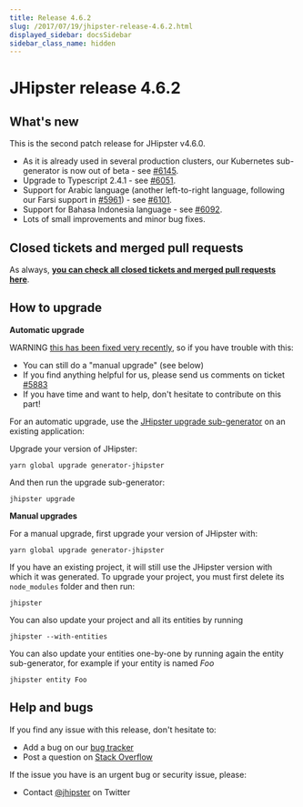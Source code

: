 ```yaml
---
title: Release 4.6.2
slug: /2017/07/19/jhipster-release-4.6.2.html
displayed_sidebar: docsSidebar
sidebar_class_name: hidden
---
```


JHipster release 4.6.2
==================

What's new
----------

This is the second patch release for JHipster v4.6.0.

- As it is already used in several production clusters, our Kubernetes sub-generator is now out of beta - see [#6145](https://github.com/jhipster/generator-jhipster/pull/6145).
- Upgrade to Typescript 2.4.1 - see [#6051](https://github.com/jhipster/generator-jhipster/issues/6051).
- Support for Arabic language (another left-to-right language, following our Farsi support in [#5961](https://github.com/jhipster/generator-jhipster/pull/5961)) - see [#6101](https://github.com/jhipster/generator-jhipster/pull/6101).
- Support for Bahasa Indonesia language - see [#6092](https://github.com/jhipster/generator-jhipster/pull/6092).
- Lots of small improvements and minor bug fixes.

Closed tickets and merged pull requests
------------
As always, __[you can check all closed tickets and merged pull requests here](https://github.com/jhipster/generator-jhipster/issues?q=milestone%3A4.6.2+is%3Aclosed)__.

How to upgrade
------------

**Automatic upgrade**

WARNING [this has been fixed very recently](https://github.com/jhipster/generator-jhipster/pull/5966), so if you have trouble with this:

- You can still do a "manual upgrade" (see below)
- If you find anything helpful for us, please send us comments on ticket [#5883](https://github.com/jhipster/generator-jhipster/issues/5883)
- If you have time and want to help, don't hesitate to contribute on this part!

For an automatic upgrade, use the [JHipster upgrade sub-generator](/upgrading-an-application/) on an existing application:

Upgrade your version of JHipster:

```
yarn global upgrade generator-jhipster
```

And then run the upgrade sub-generator:

```
jhipster upgrade
```

**Manual upgrades**

For a manual upgrade, first upgrade your version of JHipster with:

```
yarn global upgrade generator-jhipster
```

If you have an existing project, it will still use the JHipster version with which it was generated.
To upgrade your project, you must first delete its `node_modules` folder and then run:

```
jhipster
```

You can also update your project and all its entities by running

```
jhipster --with-entities
```

You can also update your entities one-by-one by running again the entity sub-generator, for example if your entity is named _Foo_

```
jhipster entity Foo
```

Help and bugs
--------------

If you find any issue with this release, don't hesitate to:

- Add a bug on our [bug tracker](https://github.com/jhipster/generator-jhipster/issues?state=open)
- Post a question on [Stack Overflow](http://stackoverflow.com/tags/jhipster/info)

If the issue you have is an urgent bug or security issue, please:

- Contact [@jhipster](https://twitter.com/jhipster) on Twitter
